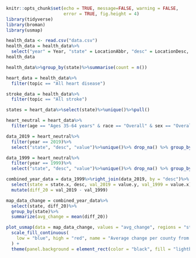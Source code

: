 ```r
knitr::opts_chunk$set(echo = TRUE, message=FALSE, warning = FALSE,
                      error = TRUE, fig.height = 4)
library(tidyverse)
library(broman)
library(usmap)
```


```r
health_data <- read.csv("data.csv")
health_data = health_data%>%
  select("year" = Year, "state" = LocationAbbr, "desc" = LocationDesc, "topic" = Topic, age = Stratification1, race = Stratification2, sex = Stratification3, value = Data_Value, class = Class)
health_data
```

```r
health_data%>%group_by(state)%>%summarise(count = n())

```


```r


heart_data = health_data%>%
  filter(topic == "All heart disease")

stroke_data = health_data%>%
  filter(topic == "All stroke")

```

```r
states = heart_data%>%select(state)%>%unique()%>%pull()

heart_neutral = heart_data%>%
  filter(age == "Ages 35-64 years" & race == "Overall" & sex == "Overall")

data_2019 = heart_neutral%>%
  filter(year == 2019)%>%
  select("state", "desc", "value")%>%unique()%>% drop_na() %>% group_by(state, desc) %>% summarize(value)

data_1999 = heart_neutral%>%
  filter(year == 1999)%>%
  select("state", "desc", "value")%>%unique()%>% drop_na() %>% group_by(state, desc) %>% summarize(value)

combined_year_data = data_1999%>%right_join(data_2019, by = "desc")%>%
  select(state = state.x, desc, val_2019 = value.y, val_1999 = value.x)%>%
  mutate(diff_20 = val_2019 - val_1999)

map_data_change = combined_year_data%>%
  select(state, diff_20)%>%
  group_by(state)%>%
  summarize(avg_change = mean(diff_20))

plot_usmap(data = map_data_change, values = "avg_change", regions = "states", include = states) + 
  scale_fill_continuous(
    low = "blue", high = "red", name = "Average change per county from 1999 to 2019 in the incidence of heart issues", label = scales::comma
  ) + 
  theme(panel.background = element_rect(color = "black", fill = "lightblue"))  
```



